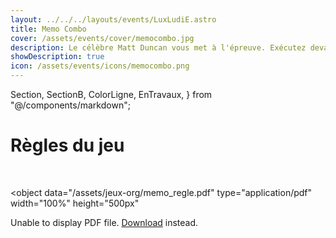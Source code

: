 ```yaml
---
layout: ../../../layouts/events/LuxLudiE.astro
title: Memo Combo
cover: /assets/events/cover/memocombo.jpg
description: Le célèbre Matt Duncan vous met à l'épreuve. Exécutez devant lui les meilleures attaques, des meilleurs combattants, des meilleures écoles dans ce jeu alliant mémoire et rapidité. Soyez le premier à sortir du chaos de ce dôjô en vous délestant des cartes de votre main
showDescription: true
icon: /assets/events/icons/memocombo.png
---
```


  Section,
  SectionB,
  ColorLigne,
  EnTravaux,
} from "@/components/markdown";

<SectionB>

# Règles du jeu

<ColorLigne />

<br />

<object
  data="/assets/jeux-org/memo_regle.pdf"
  type="application/pdf"
  width="100%"
  height="500px"
>
  <p>
    Unable to display PDF file.
    <a href="/assets/jeux-org/memo_regle.pdf">Download</a> instead.
  </p>
</object>

</SectionB>

<Section>

<EnTravaux />

</Section>
